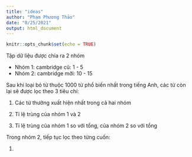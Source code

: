 ```yaml
---
title: "ideas"
author: "Phạm Phương Thảo"
date: "8/25/2021"
output: html_document
---
```


```r
knitr::opts_chunk$set(echo = TRUE)
```

Tập dữ liệu được chia ra 2 nhóm

  - Nhóm 1: cambridge cũ: 1 - 5
  - Nhóm 2: cambridge mỡi: 10 - 15
  
Sau khi loại bỏ từ thuộc 1000 từ phổ biến nhất trong tiếng Anh,
các từ còn lại sẽ được lọc theo 3 tiêu chí:

1. Các từ thường xuất hiện nhất trong cả hai nhóm

2. Tỉ lệ trùng của nhóm 1 và 2

3. Tỉ lệ trùng của nhóm 1 so với tổng, của nhóm 2 so với tổng

Trong nhóm 2, tiếp tục lọc theo từng cuốn:

1. 